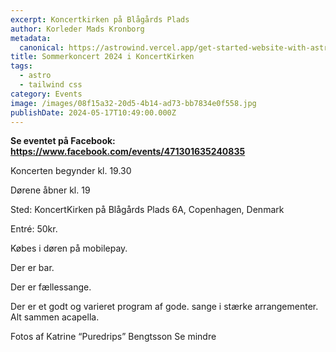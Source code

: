 ```yaml
---
excerpt: Koncertkirken på Blågårds Plads
author: Korleder Mads Kronborg
metadata:
  canonical: https://astrowind.vercel.app/get-started-website-with-astro-tailwind-css
title: Sommerkoncert 2024 i KoncertKirken
tags:
  - astro
  - tailwind css
category: Events
image: /images/08f15a32-20d5-4b14-ad73-bb7834e0f558.jpg
publishDate: 2024-05-17T10:49:00.000Z
---
```

**Se eventet på Facebook: <https://www.facebook.com/events/471301635240835>[](https://www.facebook.com/events/471301635240835)**

Koncerten begynder kl. 19.30

Dørene åbner kl. 19

Sted: KoncertKirken på Blågårds Plads 6A, Copenhagen, Denmark

Entré: 50kr.

Købes i døren på mobilepay.

Der er bar.

Der er fællessange.

Der er et godt og varieret program af gode. sange i stærke arrangementer. Alt sammen acapella.

Fotos af Katrine “Puredrips” Bengtsson Se mindre
